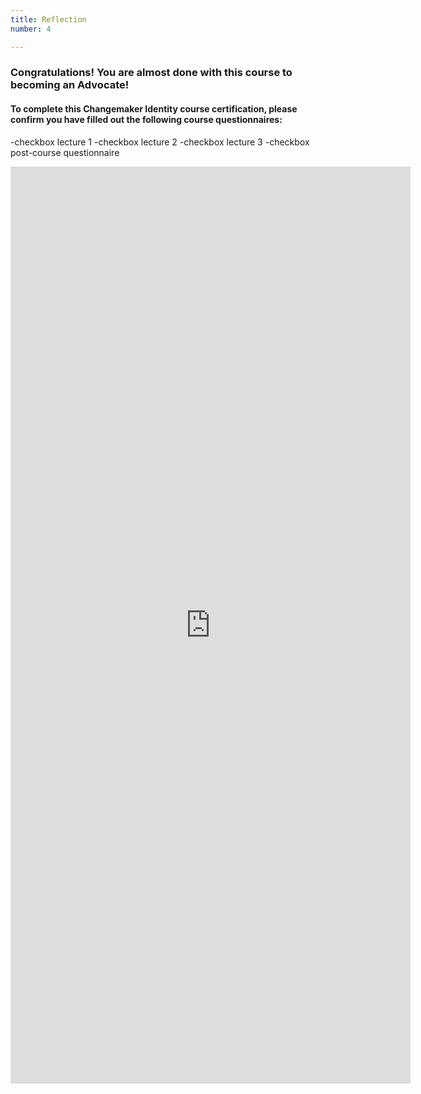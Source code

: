 ```yaml
---
title: Reflection
number: 4

---
```


### Congratulations! You are almost done with this course to becoming an Advocate!

#### To complete this Changemaker Identity course certification, please confirm you have filled out the following course questionnaires:

-checkbox lecture 1
-checkbox lecture 2
-checkbox lecture 3
-checkbox post-course questionnaire

<iframe src="https://docs.google.com/forms/d/e/1FAIpQLSdzMnCU-eeU4mRmQvJLVAwigtkh256jC9ppi2Ep7ub2NRwcOg/viewform?embedded=true" width="640" height="1467" frameborder="0" marginheight="0" marginwidth="0">Loading…</iframe>

